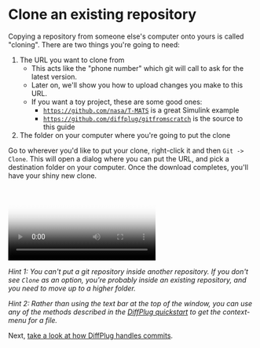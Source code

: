
# Clone an existing repository

Copying a repository from someone else's computer onto yours is called "cloning".  There are two things you're going to need:

1. The URL you want to clone from
	+ This acts like the "phone number" which git will call to ask for the latest version.
	+ Later on, we'll show you how to upload changes you make to this URL.
	+ If you want a toy project, these are some good ones:
		+ [`https://github.com/nasa/T-MATS`](https://github.com/nasa/T-MATS) is a great Simulink example
		+ [`https://github.com/diffplug/gitfromscratch`](https://github.com/diffplug/gitfromscratch) is the source to this guide
2. The folder on your computer where you're going to put the clone

Go to wherever you'd like to put your clone, right-click it and then `Git -> Clone`.  This will open a dialog where you can put the URL, and pick a destination folder on your computer.  Once the download completes, you'll have your shiny new clone.

<Video
  poster="/intro/clone/clone.png"
  source="/intro/clone/clone.mp4"
/>

*Hint 1: You can't put a git repository inside another repository.  If you don't see `Clone` as an option, you're probably inside an existing repository, and you need to move up to a higher folder.*

*Hint 2: Rather than using the text bar at the top of the window, you can use any of the methods described in the [DiffPlug quickstart](https://docs.diffplug.com/2.0.2/getting-started/quickstart/) to get the context-menu for a file.*

Next, [take a look at how DiffPlug handles commits](/intro/commit).
